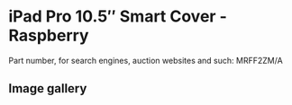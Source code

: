 # iPad Pro 10.5″ Smart Cover - Raspberry

Part number, for search engines, auction websites and such: MRFF2ZM/A

## Image gallery

<div style={{ width: "768px" }}>
  <GalleryComponent
    images={[
      {
        original: "/everysource/MRFF2",
        thumbnail: "/everypreview/MRFF2",
      },
      {
        original: "/everysource/MRFF2_AV1_GOLD",
        thumbnail: "/everypreview/MRFF2_AV1_GOLD",
      },
      {
        original: "/everysource/MRFF2_AV1_ROSEGOLD",
        thumbnail: "/everypreview/MRFF2_AV1_ROSEGOLD",
      },
      {
        original: "/everysource/MRFF2_AV1_SILVER",
        thumbnail: "/everypreview/MRFF2_AV1_SILVER",
      },
      {
        original: "/everysource/MRFF2_AV1_SPACE_GRAY",
        thumbnail: "/everypreview/MRFF2_AV1_SPACE_GRAY",
      },
      {
        original: "/everysource/MRFF2_AV2",
        thumbnail: "/everypreview/MRFF2_AV2",
      },
      {
        original: "/everysource/MRFF2_AV3",
        thumbnail: "/everypreview/MRFF2_AV3",
      }
    ]}
  />
</div>